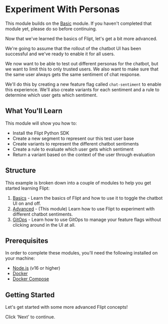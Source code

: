 # Experiment With Personas

This module builds on the [Basic](/) module. If you haven't completed that module yet, please do so before continuing.

Now that we've learned the basics of Flipt, let's get a bit more advanced.

We're going to assume that the rollout of the chatbot UI has been successful and we've ready to enable it for all users.

We now want to be able to test out different personas for the chatbot, but we want to limit this to only trusted users. We also want to make sure that the same user always gets the same sentiment of chat response.

We'll do this by creating a new feature flag called `chat-sentiment` to enable this experience. We'll also create variants for each sentiment and a rule to determine which user gets which sentiment.

## What You'll Learn

This module will show you how to:

- Install the Flipt Python SDK
- Create a new segment to represent our this test user base
- Create variants to represent the different chatbot sentiments
- Create a rule to evaluate which user gets which sentiment
- Return a variant based on the context of the user through evaluation

## Structure

This example is broken down into a couple of modules to help you get started learning Flipt:

1. [Basics](/) - Learn the basics of Flipt and how to use it to toggle the chatbot UI on and off.
2. [Advanced](/advanced) - (This module) Learn how to use Flipt to experiment with different chatbot sentiments.
3. [GitOps](/gitops) - Learn how to use GitOps to manage your feature flags without clicking around in the UI at all.

## Prerequisites

In order to complete these modules, you'll need the following installed on your machine:

- [Node.js](https://nodejs.org/en/download/) (v16 or higher)
- [Docker](https://docs.docker.com/get-docker/)
- [Docker Compose](https://docs.docker.com/compose/install/)

## Getting Started

Let's get started with some more advanced Flipt concepts!

Click 'Next' to continue.
